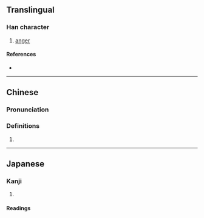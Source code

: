 {{character info/new}}
==Translingual==

===Han character===
{{Han char|rn=37|rad=大|as=15|sn=18|four=60436|canj=WLWWK|ids=⿱𦋹大}}

# [[anger]]

====References====
* {{Han ref|kx=0254.180|dkj=06025|dj=0516.120|hdz=10550.120|uh=5970|ud=22896|bh=EFC0|bd=61376}}

----

==Chinese==
{{zh-forms}}

===Pronunciation===
{{zh-pron
|m=bì
|c=bei6
|mc=y
|oc=
|cat=
}}

===Definitions===
{{zh-hanzi}}

# {{rfdef|zh}}

----

==Japanese==

===Kanji===
{{ja-kanji|grade=|rs=大15}}

# {{defn|lang=ja|sort=大15}}

====Readings====
{{ja-readings
|on=ひ, び
|kun=せま-る, いか-る
}}